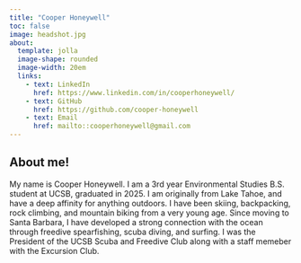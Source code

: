 ```yaml
---
title: "Cooper Honeywell"
toc: false
image: headshot.jpg
about:
  template: jolla
  image-shape: rounded
  image-width: 20em
  links:
    - text: LinkedIn
      href: https://www.linkedin.com/in/cooperhoneywell/
    - text: GitHub
      href: https://github.com/cooper-honeywell
    - text: Email
      href: mailto::cooperhoneywell@gmail.com
---
```


## About me! 

My name is Cooper Honeywell. I am a 3rd year Environmental Studies B.S. student at UCSB, graduated in 2025. I am originally from Lake Tahoe, and have a deep affinity for anything outdoors. I have been skiing, backpacking, rock climbing, and mountain biking from a very young age. Since moving to Santa Barbara, I have developed a strong connection with the ocean through freedive spearfishing, scuba diving, and surfing. I was the President of the UCSB Scuba and Freedive Club along with a staff memeber with the Excursion Club.
